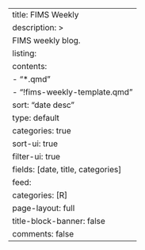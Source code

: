 ---
title: FIMS Weekly
description: >
  FIMS weekly blog.
listing:
  contents:
    - "*.qmd"
    - "!fims-weekly-template.qmd"
  sort: "date desc"
  type: default
  categories: true
  sort-ui: true
  filter-ui: true
  fields: [date, title, categories]
  feed:
    categories: [R]
page-layout: full
title-block-banner: false
comments: false
---